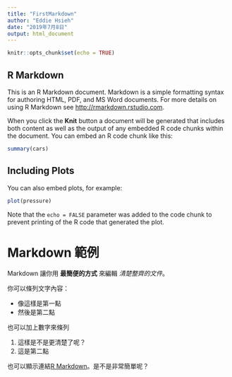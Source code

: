 ```yaml
---
title: "FirstMarkdown"
author: "Eddie Hsieh"
date: "2019年7月8日"
output: html_document
---
```


```r
knitr::opts_chunk$set(echo = TRUE)
```

## R Markdown

This is an R Markdown document. Markdown is a simple formatting syntax for authoring HTML, PDF, and MS Word documents. For more details on using R Markdown see <http://rmarkdown.rstudio.com>.

When you click the **Knit** button a document will be generated that includes both content as well as the output of any embedded R code chunks within the document. You can embed an R code chunk like this:

```r
summary(cars)
```

## Including Plots

You can also embed plots, for example:

```r
plot(pressure)
```

Note that the `echo = FALSE` parameter was added to the code chunk to prevent printing of the R code that generated the plot.

# Markdown 範例
 
Markdown 讓你用 **最簡便的方式** 來編輯 _清楚整齊的文件_。
 
你可以條列文字內容：
 
- 像這樣是第一點
- 然後是第二點
 
也可以加上數字來條列
 
1. 這樣是不是更清楚了呢？
2. 這是第二點
 
也可以顯示連結[R Markdown](http://rmarkdown.rstudio.com)。是不是非常簡單呢？


